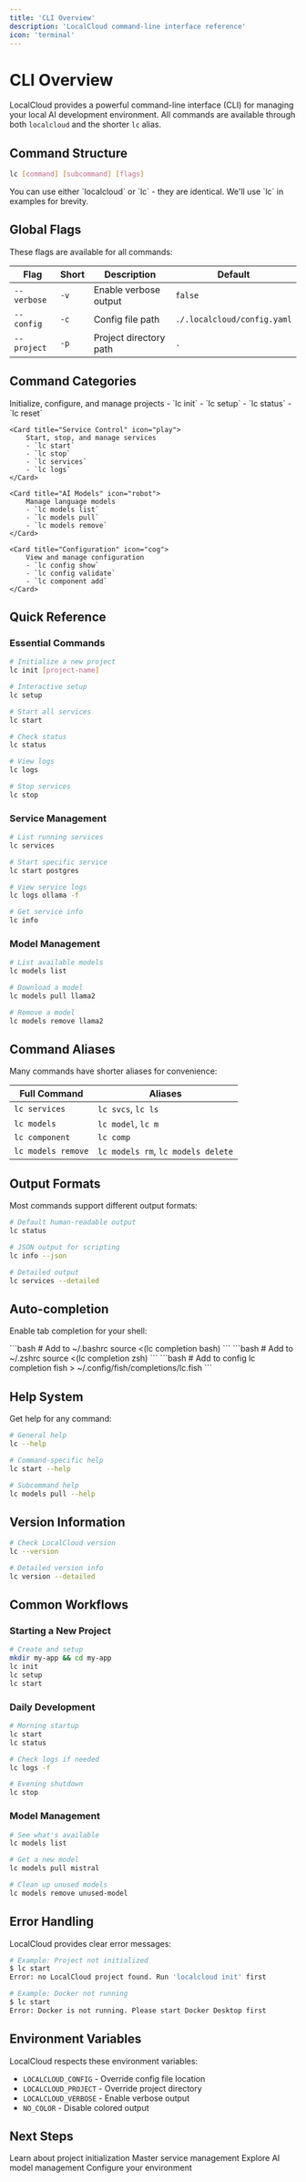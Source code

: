 ```yaml
---
title: 'CLI Overview'
description: 'LocalCloud command-line interface reference'
icon: 'terminal'
---
```


# CLI Overview

LocalCloud provides a powerful command-line interface (CLI) for managing your local AI development environment. All commands are available through both `localcloud` and the shorter `lc` alias.

## Command Structure

```bash
lc [command] [subcommand] [flags]
```

<Note>
    You can use either `localcloud` or `lc` - they are identical. We'll use `lc` in examples for brevity.
</Note>

## Global Flags

These flags are available for all commands:

| Flag | Short | Description | Default |
|------|-------|-------------|---------|
| `--verbose` | `-v` | Enable verbose output | `false` |
| `--config` | `-c` | Config file path | `./.localcloud/config.yaml` |
| `--project` | `-p` | Project directory path | `.` |

## Command Categories

<CardGroup cols={2}>
    <Card title="Project Management" icon="folder">
        Initialize, configure, and manage projects
        - `lc init`
        - `lc setup`
        - `lc status`
        - `lc reset`
    </Card>

    <Card title="Service Control" icon="play">
        Start, stop, and manage services
        - `lc start`
        - `lc stop`
        - `lc services`
        - `lc logs`
    </Card>

    <Card title="AI Models" icon="robot">
        Manage language models
        - `lc models list`
        - `lc models pull`
        - `lc models remove`
    </Card>

    <Card title="Configuration" icon="cog">
        View and manage configuration
        - `lc config show`
        - `lc config validate`
        - `lc component add`
    </Card>
</CardGroup>

## Quick Reference

### Essential Commands

```bash
# Initialize a new project
lc init [project-name]

# Interactive setup
lc setup

# Start all services
lc start

# Check status
lc status

# View logs
lc logs

# Stop services
lc stop
```

### Service Management

```bash
# List running services
lc services

# Start specific service
lc start postgres

# View service logs
lc logs ollama -f

# Get service info
lc info
```

### Model Management

```bash
# List available models
lc models list

# Download a model
lc models pull llama2

# Remove a model
lc models remove llama2
```

## Command Aliases

Many commands have shorter aliases for convenience:

| Full Command | Aliases |
|--------------|---------|
| `lc services` | `lc svcs`, `lc ls` |
| `lc models` | `lc model`, `lc m` |
| `lc component` | `lc comp` |
| `lc models remove` | `lc models rm`, `lc models delete` |

## Output Formats

Most commands support different output formats:

```bash
# Default human-readable output
lc status

# JSON output for scripting
lc info --json

# Detailed output
lc services --detailed
```

## Auto-completion

Enable tab completion for your shell:

<Tabs>
    <Tab title="Bash">
        ```bash
        # Add to ~/.bashrc
        source <(lc completion bash)
        ```
    </Tab>
    <Tab title="Zsh">
        ```bash
        # Add to ~/.zshrc
        source <(lc completion zsh)
        ```
    </Tab>
    <Tab title="Fish">
        ```bash
        # Add to config
        lc completion fish > ~/.config/fish/completions/lc.fish
        ```
    </Tab>
</Tabs>

## Help System

Get help for any command:

```bash
# General help
lc --help

# Command-specific help
lc start --help

# Subcommand help
lc models pull --help
```

## Version Information

```bash
# Check LocalCloud version
lc --version

# Detailed version info
lc version --detailed
```

## Common Workflows

### Starting a New Project

```bash
# Create and setup
mkdir my-app && cd my-app
lc init
lc setup
lc start
```

### Daily Development

```bash
# Morning startup
lc start
lc status

# Check logs if needed
lc logs -f

# Evening shutdown
lc stop
```

### Model Management

```bash
# See what's available
lc models list

# Get a new model
lc models pull mistral

# Clean up unused models
lc models remove unused-model
```

## Error Handling

LocalCloud provides clear error messages:

```bash
# Example: Project not initialized
$ lc start
Error: no LocalCloud project found. Run 'localcloud init' first

# Example: Docker not running
$ lc start
Error: Docker is not running. Please start Docker Desktop first
```

## Environment Variables

LocalCloud respects these environment variables:

- `LOCALCLOUD_CONFIG` - Override config file location
- `LOCALCLOUD_PROJECT` - Override project directory
- `LOCALCLOUD_VERBOSE` - Enable verbose output
- `NO_COLOR` - Disable colored output

## Next Steps

<CardGroup cols={2}>
    <Card
        title="Project Commands"
        icon="folder"
        href="/cli/init"
    >
        Learn about project initialization
    </Card>
    <Card
        title="Service Commands"
        icon="server"
        href="/cli/start"
    >
        Master service management
    </Card>
    <Card
        title="Model Commands"
        icon="robot"
        href="/cli/models"
    >
        Explore AI model management
    </Card>
    <Card
        title="Configuration"
        icon="cog"
        href="/cli/config"
    >
        Configure your environment
    </Card>
</CardGroup>